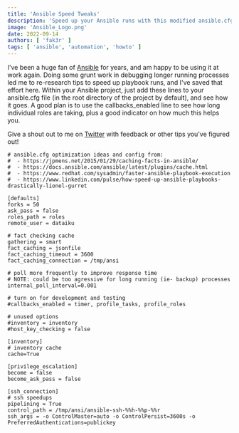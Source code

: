 ```yaml
---
title: 'Ansible Speed Tweaks'
description: 'Speed up your Ansible runs with this modified ansible.cfg'
image: 'Ansible_Logo.png'
date: 2022-09-14
authors: [ 'fak3r' ]
tags: [ 'ansible', 'automation', 'howto' ]
---
```

I've been a huge fan of [Ansible](https://ansible.com) for years, and am happy to be using it at work again. Doing some grunt work in debugging longer running processes led me to re-research tips to speed up playbook runs, and I've saved that effort here. Within your Ansible project, just add these lines to your ansible.cfg file (in the root directory of the project by default), and see how it goes. A good plan is to use the callbacks_enabled line to see how long individual roles are taking, plus a good indicator on how much this helps you.

Give a shout out to me on [Twitter](https://twitter.com/fak3r) with feedback or other tips you've figured out!

```
# ansible.cfg optimization ideas and config from:
#  - https://jpmens.net/2015/01/29/caching-facts-in-ansible/
#  - https://docs.ansible.com/ansible/latest/plugins/cache.html
#  - https://www.redhat.com/sysadmin/faster-ansible-playbook-execution
#  - https://www.linkedin.com/pulse/how-speed-up-ansible-playbooks-drastically-lionel-gurret
 
[defaults]
forks = 50
ask_pass = false
roles_path = roles
remote_user = dataiku
 
# fact checking cache
gathering = smart
fact_caching = jsonfile
fact_caching_timeout = 3600
fact_caching_connection = /tmp/ansi
 
# poll more frequently to improve response time 
# NOTE: could be too agressive for long running (ie- backup) processes
internal_poll_interval=0.001
 
# turn on for development and testing
#callbacks_enabled = timer, profile_tasks, profile_roles
 
# unused options
#inventory = inventory
#host_key_checking = false
 
[inventory]
# inventory cache
cache=True
 
[privilege_escalation]
become = false
become_ask_pass = false
 
[ssh_connection]
# ssh speedups
pipelining = True
control_path = /tmp/ansi/ansible-ssh-%%h-%%p-%%r
ssh_args = -o ControlMaster=auto -o ControlPersist=3600s -o PreferredAuthentications=publickey
```

